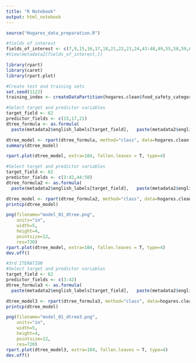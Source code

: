 ```yaml
---
title: "R Notebook"
output: html_notebook
---
```




```r
source("Hogares_data_preparation.R")
```
```r
#fields of interest
fields_of_interest <- c(7,9,15,16,17,18,21,22,23,24,43:48,49,55,58,59,60,61,62,68)
#View(metadata2[fields_of_interest,])
```
```r
library(rpart)
library(caret)
library(rpart.plot)
```

```r
#Create test and training sets
set.seed(1122)
training_index <- createDataPartition(hogares.clean$food_safety_category,p=0.7,list = F)
```
```r
#Select target and predictor variables
target_field <- 62
predictor_fields <- c(15,17,21)
dtree_formula <- as.formula(
  paste(metadata2$english_labels[target_field],   paste(metadata2$english_labels[predictor_fields],collapse = "+"),sep  = "~"))

```
```r
dtree_model <- rpart(dtree_formula, method="class", data=hogares.clean[training_index,])
summary(dtree_model)
```
```r
rpart.plot(dtree_model, extra=104, fallen.leaves = T, type=4)
```
```r
#Select target and predictor variables
target_field <- 62
predictor_fields <- c(3:42,44:50)
dtree_formula2 <- as.formula(
  paste(metadata2$english_labels[target_field],   paste(metadata2$english_labels[predictor_fields],collapse = "+"),sep  = "~"))

```

```r
dtree_model <- rpart(dtree_formula2, method="class", data=hogares.clean[training_index,])
printcp(dtree_model)
```
```r
png(filename="model_01_dtree.png", 
    units="in", 
    width=5, 
    height=4, 
    pointsize=12, 
    res=720)
rpart.plot(dtree_model, extra=104, fallen.leaves = T, type=4)
dev.off()
```

```r
#3rd ITERATION
#Select target and predictor variables
target_field <- 62
predictor_fields <- c(3:42)
dtree_formula3 <- as.formula(
  paste(metadata2$english_labels[target_field],   paste(metadata2$english_labels[predictor_fields],collapse = "+"),sep  = "~"))

```

```r
dtree_model3 <- rpart(dtree_formula3, method="class", data=hogares.clean[training_index,])
printcp(dtree_model)
```
```r
png(filename="model_01_dtree3.png", 
    units="in", 
    width=5, 
    height=4, 
    pointsize=12, 
    res=720)
rpart.plot(dtree_model3, extra=104, fallen.leaves = T, type=4)
dev.off()
```




